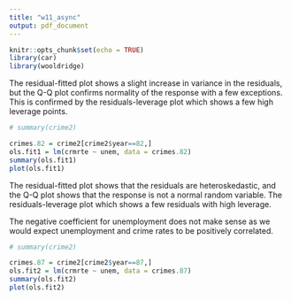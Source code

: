 ```yaml
---
title: "w11_async"
output: pdf_document
---
```


```r
knitr::opts_chunk$set(echo = TRUE)
library(car)
library(wooldridge)
```

The residual-fitted plot shows a slight increase in variance in the residuals, but the Q-Q plot confirms normality of the response with a few exceptions.  This is confirmed by the residuals-leverage plot which shows a few high leverage points.

```r
# summary(crime2)

crimes.82 = crime2[crime2$year==82,]
ols.fit1 = lm(crmrte ~ unem, data = crimes.82)
summary(ols.fit1)
plot(ols.fit1)
```

The residual-fitted plot shows that the residuals are heteroskedastic, and the Q-Q plot shows that the response is not a normal random variable.  The residuals-leverage plot which shows a few residuals with high leverage.

The negative coefficient for unemployment does not make sense as we would expect unemployment and crime rates to be positively correlated.

```r
# summary(crime2)

crimes.87 = crime2[crime2$year==87,]
ols.fit2 = lm(crmrte ~ unem, data = crimes.87)
summary(ols.fit2)
plot(ols.fit2)
```